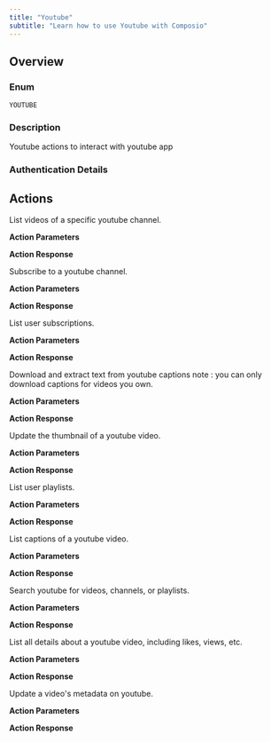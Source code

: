 ```yaml
---
title: "Youtube"
subtitle: "Learn how to use Youtube with Composio"
---
```



## Overview

### Enum
`YOUTUBE`

### Description
Youtube actions to interact with youtube app

### Authentication Details

<Accordion title="OAUTH2">
<ParamField path="client_id" type="string" required={true}>
</ParamField>

<ParamField path="client_secret" type="string" required={true}>
</ParamField>

<ParamField path="oauth_redirect_uri" type="string" default="https://backend.composio.dev/api/v1/auth-apps/add">
</ParamField>

<ParamField path="scopes" type="string" default="https://www.googleapis.com/auth/youtube https://www.googleapis.com/auth/youtube.channel-memberships.creator https://www.googleapis.com/auth/youtube.force-ssl https://www.googleapis.com/auth/youtube.readonly https://www.googleapis.com/auth/youtube.upload https://www.googleapis.com/auth/youtubepartner https://www.googleapis.com/auth/youtubepartner-channel-audit">
</ParamField>

<ParamField path="base_url" type="string" default="https://www.googleapis.com/youtube/v3">
</ParamField>

</Accordion>


## Actions

<AccordionGroup>
<Accordion title="YOUTUBE_LIST_CHANNEL_VIDEOS">
List videos of a specific youtube channel.

**Action Parameters**

<ParamField path="part" type="string" default="snippet">
</ParamField>

<ParamField path="channelId" type="string" required={true}>
</ParamField>

<ParamField path="maxResults" type="integer" default="5">
</ParamField>

<ParamField path="pageToken" type="string">
</ParamField>


**Action Response**

<ParamField path="data" type="object">
</ParamField>

<ParamField path="successful" type="boolean">
</ParamField>

<ParamField path="error" type="">
</ParamField>

</Accordion>

<Accordion title="YOUTUBE_SUBSCRIBE_CHANNEL">
Subscribe to a youtube channel.

**Action Parameters**

<ParamField path="channelId" type="string" required={true}>
</ParamField>

<ParamField path="part" type="string" default="snippet">
</ParamField>


**Action Response**

<ParamField path="data" type="object">
</ParamField>

<ParamField path="successful" type="boolean">
</ParamField>

<ParamField path="error" type="">
</ParamField>

</Accordion>

<Accordion title="YOUTUBE_LIST_USER_SUBSCRIPTIONS">
List user subscriptions.

**Action Parameters**

<ParamField path="part" type="string" default="snippet,contentDetails">
</ParamField>

<ParamField path="maxResults" type="integer" default="5">
</ParamField>

<ParamField path="pageToken" type="string">
</ParamField>


**Action Response**

<ParamField path="data" type="object">
</ParamField>

<ParamField path="successful" type="boolean">
</ParamField>

<ParamField path="error" type="">
</ParamField>

</Accordion>

<Accordion title="YOUTUBE_LOAD_CAPTIONS">
Download and extract text from youtube captions note : you can only download captions for videos you own.

**Action Parameters**

<ParamField path="id" type="string" required={true}>
</ParamField>

<ParamField path="tfmt" type="string" default="srt">
</ParamField>


**Action Response**

<ParamField path="data" type="object">
</ParamField>

<ParamField path="successful" type="boolean">
</ParamField>

<ParamField path="error" type="">
</ParamField>

</Accordion>

<Accordion title="YOUTUBE_UPDATE_THUMBNAIL">
Update the thumbnail of a youtube video.

**Action Parameters**

<ParamField path="videoId" type="string" required={true}>
</ParamField>

<ParamField path="thumbnailUrl" type="string" required={true}>
</ParamField>


**Action Response**

<ParamField path="data" type="object">
</ParamField>

<ParamField path="successful" type="boolean">
</ParamField>

<ParamField path="error" type="">
</ParamField>

</Accordion>

<Accordion title="YOUTUBE_LIST_USER_PLAYLISTS">
List user playlists.

**Action Parameters**

<ParamField path="part" type="string" default="snippet">
</ParamField>

<ParamField path="maxResults" type="integer" default="5">
</ParamField>

<ParamField path="pageToken" type="string">
</ParamField>


**Action Response**

<ParamField path="data" type="object">
</ParamField>

<ParamField path="successful" type="boolean">
</ParamField>

<ParamField path="error" type="">
</ParamField>

</Accordion>

<Accordion title="YOUTUBE_LIST_CAPTION_TRACK">
List captions of a youtube video.

**Action Parameters**

<ParamField path="part" type="string" default="snippet">
</ParamField>

<ParamField path="videoId" type="string" required={true}>
</ParamField>


**Action Response**

<ParamField path="data" type="object">
</ParamField>

<ParamField path="successful" type="boolean">
</ParamField>

<ParamField path="error" type="">
</ParamField>

</Accordion>

<Accordion title="YOUTUBE_SEARCH_YOU_TUBE">
Search youtube for videos, channels, or playlists.

**Action Parameters**

<ParamField path="part" type="string" default="snippet">
</ParamField>

<ParamField path="q" type="string" required={true}>
</ParamField>

<ParamField path="maxResults" type="integer" default="5">
</ParamField>

<ParamField path="type" type="string" default="video">
</ParamField>

<ParamField path="pageToken" type="string">
</ParamField>


**Action Response**

<ParamField path="data" type="object">
</ParamField>

<ParamField path="successful" type="boolean">
</ParamField>

<ParamField path="error" type="">
</ParamField>

</Accordion>

<Accordion title="YOUTUBE_VIDEO_DETAILS">
List all details about a youtube video, including likes, views, etc.

**Action Parameters**

<ParamField path="part" type="string" default="snippet,contentDetails,statistics">
</ParamField>

<ParamField path="id" type="string" required={true}>
</ParamField>


**Action Response**

<ParamField path="data" type="object">
</ParamField>

<ParamField path="successful" type="boolean">
</ParamField>

<ParamField path="error" type="">
</ParamField>

</Accordion>

<Accordion title="YOUTUBE_UPDATE_VIDEO">
Update a video's metadata on youtube.

**Action Parameters**

<ParamField path="videoId" type="string" required={true}>
</ParamField>

<ParamField path="title" type="string">
</ParamField>

<ParamField path="description" type="string">
</ParamField>

<ParamField path="tags" type="array">
</ParamField>

<ParamField path="categoryId" type="string">
</ParamField>

<ParamField path="privacyStatus" type="string">
</ParamField>


**Action Response**

<ParamField path="data" type="object">
</ParamField>

<ParamField path="successful" type="boolean">
</ParamField>

<ParamField path="error" type="">
</ParamField>

</Accordion>

</AccordionGroup>
